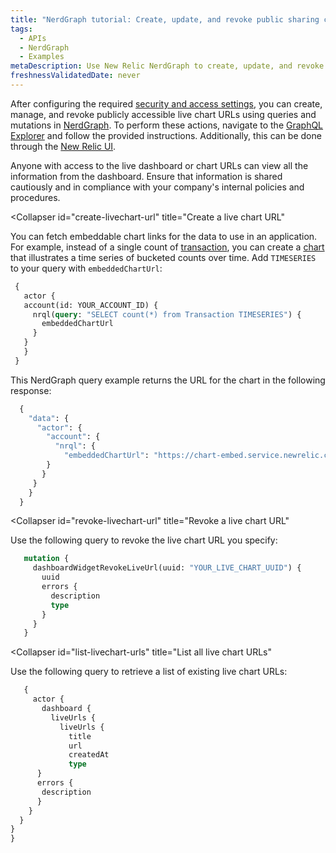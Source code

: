 ```yaml
---
title: "NerdGraph tutorial: Create, update, and revoke public sharing chart URLs"
tags:
  - APIs
  - NerdGraph
  - Examples
metaDescription: Use New Relic NerdGraph to create, update, and revoke live chart URLs
freshnessValidatedDate: never
---
```


After configuring the required [security and access settings](/docs/query-your-data/explore-query-data/dashboards/prerequisites-to-share-dashboards-charts/), you can create, manage, and revoke publicly accessible live chart URLs using queries and mutations in [NerdGraph](/docs/apis/nerdgraph/get-started/introduction-new-relic-nerdgraph/). To perform these actions, navigate to the [GraphQL Explorer](https://one.newrelic.com/nerdgraph-graphiql?state=2f361eaf-e5b7-41a4-5eec-e6910bbc7c47) and follow the provided instructions. Additionally, this can be done through the [New Relic UI](/docs/query-your-data/explore-query-data/dashboards/share-charts-dashboards-externally/#chart).

<Callout variant="caution">
  Anyone with access to the live dashboard or chart URLs can view all the information from the dashboard. Ensure that information is shared cautiously and in compliance with your company's internal policies and procedures.
</Callout>

<CollapserGroup>

  <Collapser 
    id="create-livechart-url" 
    title="Create a live chart URL"
  >

 You can fetch embeddable chart links for the data to use in an application. 
 For example, instead of a single count of [transaction](/docs/data-apis/understand-data/event-data/events-reported-apm/#transaction-event), you can create a [chart](/docs/query-your-data/explore-query-data/use-charts/chart-types/#widget-types) that illustrates a time series of bucketed counts over time. Add `TIMESERIES` to your query with `embeddedChartUrl`:

 ```graphql
  {
    actor {
    account(id: YOUR_ACCOUNT_ID) {
      nrql(query: "SELECT count(*) from Transaction TIMESERIES") {
        embeddedChartUrl
      }
    }
    }
  }
```

This NerdGraph query example returns the URL for the chart in the following response:

```graphql
  {
    "data": {
      "actor": {
        "account": {
          "nrql": {
            "embeddedChartUrl": "https://chart-embed.service.newrelic.com/charts/EMBEDDABLE-CHART-ID"
        }
       }
     }
    }
  }
```
</Collapser>

<Collapser 
    id="revoke-livechart-url" 
    title="Revoke a live chart URL"
  >

 Use the following query to revoke the live chart URL you specify:

 ```graphql
    mutation {
      dashboardWidgetRevokeLiveUrl(uuid: "YOUR_LIVE_CHART_UUID") {
        uuid
        errors {
          description
          type
        }
      }
    }
```

</Collapser>

<Collapser 
    id="list-livechart-urls" 
    title="List all live chart URLs"
  >

 Use the following query to retrieve a list of existing live chart URLs:

 ```graphql
    {
      actor {
        dashboard {
          liveUrls {
            liveUrls {
              title
              url
              createdAt
              type
       }
       errors {
        description
       }
     }
   }
 }
}
```

</Collapser>


</CollapserGroup>